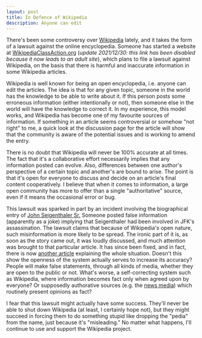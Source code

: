 ```yaml
---
layout: post
title: In Defence of Wikipedia
description: Anyone can edit
---
```


There's been some controversy over [Wikipedia](http://wikipedia.org/) lately, and it takes the form of a lawsuit against the online encyclopedia. Someone has started a website at [WikipediaClassAction.org]() (_update 2021/12/30: this link has been disabled because it now leads to an adult site_), which plans to file a lawsuit against Wikipedia, on the basis that there is harmful and inaccurate information in some Wikipedia articles.  
  
Wikipedia is well known for being an open encyclopedia, i.e. anyone can edit the articles. The idea is that for any given topic, someone in the world has the knowledge to be able to write about it. If this person posts some erroneous information (either intentionally or not), then someone else in the world will have the knowledge to correct it. In my experience, this model works, and Wikipedia has become one of my favourite sources of information. If something in an article seems controversial or somehow "not right" to me, a quick look at the discussion page for the article will show that the community is aware of the potential issues and is working to amend the entry.  
  
There is no doubt that Wikipedia will never be 100% accurate at all times. The fact that it's a collaborative effort necessarily implies that any information posted can evolve. Also, differences between one author's perspective of a certain topic and another's are bound to arise. The point is that it's open for everyone to discuss and decide on an article's final content cooperatively. I believe that when it comes to information, a large open community has more to offer than a single "authoritative" source, even if it means the occasional error or bug.  
  
This lawsuit was sparked in part by an incident involving the biographical entry of [John Seigenthaler Sr.](http://en.wikipedia.org/wiki/John_Seigenthaler_Sr.) Someone posted false information (apparently as a joke) implying that Seigenthaler had been involved in JFK's assassination. The lawsuit claims that because of Wikipedia's open nature, such misinformation is more likely to be spread. The ironic part of it is, as soon as the story came out, it was loudly discussed, and much attention was brought to that particular article. It has since been fixed, and in fact, there is now [another article](http://en.wikipedia.org/wiki/John_Seigenthaler_Sr._Wikipedia_biography_controversy) explaining the whole situation. Doesn't this show the openness of the system actually serves to increase its accuracy? People will make false statements, through all kinds of media, whether they are open to the public or not. What's worse, a self-correcting system such as Wikipedia, where information becomes fact only when agreed upon by everyone? Or supposedly authorative sources (e.g. the [news media](http://en.wikipedia.org/wiki/Sensationalism)) which routinely present opinions as fact?  
  
I fear that this lawsuit might actually have some success. They'll never be able to shut down Wikipedia (at least, I certainly hope not), but they might succeed in forcing them to do something stupid like dropping the "pedia" from the name, just because it's "misleading." No matter what happens, I'll continue to use and support the Wikipedia project.

